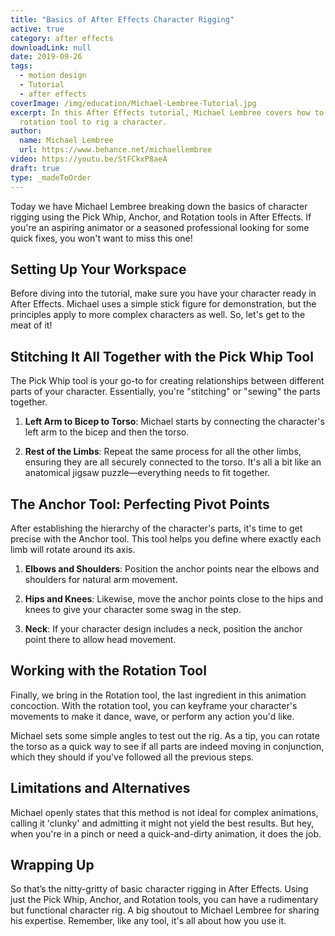 ```yaml
---
title: "Basics of After Effects Character Rigging"
active: true
category: after effects
downloadLink: null
date: 2019-09-26
tags:
  - motion design
  - Tutorial
  - after effects
coverImage: /img/education/Michael-Lembree-Tutorial.jpg
excerpt: In this After Effects tutorial, Michael Lembree covers how to use the pick whip tool to use the
  rotation tool to rig a character.
author:
  name: Michael Lembree
  url: https://www.behance.net/michaellembree
video: https://youtu.be/StFCkxP8aeA
draft: true
type: _madeToOrder
---
```


Today we have Michael Lembree breaking down the basics of character rigging using the Pick Whip, Anchor, and Rotation tools in After Effects. If you're an aspiring animator or a seasoned professional looking for some quick fixes, you won't want to miss this one!

## Setting Up Your Workspace

Before diving into the tutorial, make sure you have your character ready in After Effects. Michael uses a simple stick figure for demonstration, but the principles apply to more complex characters as well. So, let's get to the meat of it!

## Stitching It All Together with the Pick Whip Tool

The Pick Whip tool is your go-to for creating relationships between different parts of your character. Essentially, you're "stitching" or "sewing" the parts together. 

1. **Left Arm to Bicep to Torso**: Michael starts by connecting the character's left arm to the bicep and then the torso.
  
2. **Rest of the Limbs**: Repeat the same process for all the other limbs, ensuring they are all securely connected to the torso. It's all a bit like an anatomical jigsaw puzzle—everything needs to fit together.

## The Anchor Tool: Perfecting Pivot Points

After establishing the hierarchy of the character's parts, it's time to get precise with the Anchor tool. This tool helps you define where exactly each limb will rotate around its axis. 

1. **Elbows and Shoulders**: Position the anchor points near the elbows and shoulders for natural arm movement.
  
2. **Hips and Knees**: Likewise, move the anchor points close to the hips and knees to give your character some swag in the step.

3. **Neck**: If your character design includes a neck, position the anchor point there to allow head movement.

## Working with the Rotation Tool

Finally, we bring in the Rotation tool, the last ingredient in this animation concoction. With the rotation tool, you can keyframe your character's movements to make it dance, wave, or perform any action you'd like. 

Michael sets some simple angles to test out the rig. As a tip, you can rotate the torso as a quick way to see if all parts are indeed moving in conjunction, which they should if you've followed all the previous steps.

## Limitations and Alternatives

Michael openly states that this method is not ideal for complex animations, calling it 'clunky' and admitting it might not yield the best results. But hey, when you're in a pinch or need a quick-and-dirty animation, it does the job.

## Wrapping Up

So that’s the nitty-gritty of basic character rigging in After Effects. Using just the Pick Whip, Anchor, and Rotation tools, you can have a rudimentary but functional character rig. A big shoutout to Michael Lembree for sharing his expertise. Remember, like any tool, it's all about how you use it.
